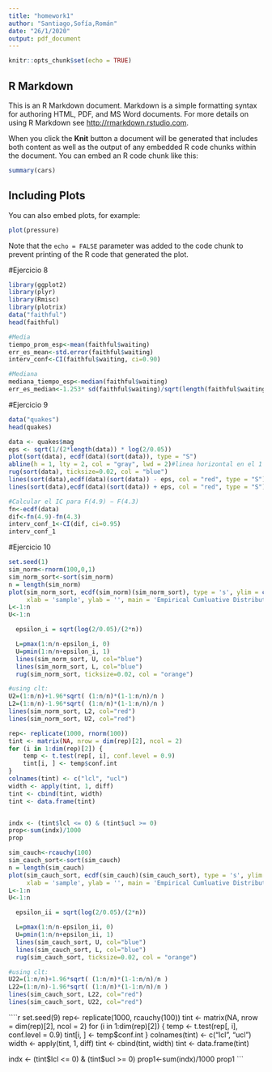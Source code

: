 ```yaml
---
title: "homework1"
author: "Santiago,Sofía,Román"
date: "26/1/2020"
output: pdf_document
---
```


```r
knitr::opts_chunk$set(echo = TRUE)
```

## R Markdown

This is an R Markdown document. Markdown is a simple formatting syntax for authoring HTML, PDF, and MS Word documents. For more details on using R Markdown see <http://rmarkdown.rstudio.com>.

When you click the **Knit** button a document will be generated that includes both content as well as the output of any embedded R code chunks within the document. You can embed an R code chunk like this:

```r
summary(cars)
```

## Including Plots

You can also embed plots, for example:

```r
plot(pressure)
```

Note that the `echo = FALSE` parameter was added to the code chunk to prevent printing of the R code that generated the plot.

#Ejercicio 8

```r
library(ggplot2)
library(plyr)  
library(Rmisc)
library(plotrix)
data("faithful")
head(faithful)
```

```r
#Media
tiempo_prom_esp<-mean(faithful$waiting)
err_es_mean<-std.error(faithful$waiting)
interv_conf<-CI(faithful$waiting, ci=0.90)
```

```r
#Mediana
mediana_tiempo_esp<-median(faithful$waiting)
err_es_median<-1.253* sd(faithful$waiting)/sqrt(length(faithful$waiting))
```

#Ejercicio 9

```r
data("quakes")
head(quakes)
```

```r
data <- quakes$mag
eps <- sqrt(1/(2*length(data)) * log(2/0.05))
plot(sort(data), ecdf(data)(sort(data)), type = "S")
abline(h = 1, lty = 2, col = "gray", lwd = 2)#linea horizontal en el 1
rug(sort(data), ticksize=0.02, col = "blue") 
lines(sort(data),ecdf(data)(sort(data)) - eps, col = "red", type = "S")
lines(sort(data),ecdf(data)(sort(data)) + eps, col = "red", type = "S")
```

```r
#Calcular el IC para F(4.9) − F(4.3)
fn<-ecdf(data)
dif<-fn(4.9)-fn(4.3)
interv_conf_1<-CI(dif, ci=0.95)
interv_conf_1
```
 
#Ejercicio 10

```r
set.seed(1)
sim_norm<-rnorm(100,0,1)
sim_norm_sort<-sort(sim_norm)
n = length(sim_norm)
plot(sim_norm_sort, ecdf(sim_norm)(sim_norm_sort), type = 's', ylim = c(0, 1), 
     xlab = 'sample', ylab = '', main = 'Empirical Cumluative Distribution')
L<-1:n
U<-1:n

  epsilon_i = sqrt(log(2/0.05)/(2*n))

  L=pmax(1:n/n-epsilon_i, 0)
  U=pmin(1:n/n+epsilon_i, 1)
  lines(sim_norm_sort, U, col="blue")
  lines(sim_norm_sort, L, col="blue")
  rug(sim_norm_sort, ticksize=0.02, col = "orange")

#using clt:
U2=(1:n/n)+1.96*sqrt( (1:n/n)*(1-1:n/n)/n )
L2=(1:n/n)-1.96*sqrt( (1:n/n)*(1-1:n/n)/n )
lines(sim_norm_sort, L2, col="red")
lines(sim_norm_sort, U2, col="red")
```

```r
rep<- replicate(1000, rnorm(100))
tint <- matrix(NA, nrow = dim(rep)[2], ncol = 2)
for (i in 1:dim(rep)[2]) {
    temp <- t.test(rep[, i], conf.level = 0.9)
    tint[i, ] <- temp$conf.int
}
colnames(tint) <- c("lcl", "ucl")
width <- apply(tint, 1, diff)
tint <- cbind(tint, width)
tint <- data.frame(tint)


indx <- (tint$lcl <= 0) & (tint$ucl >= 0)
prop<-sum(indx)/1000
prop
```


```r
sim_cauch<-rcauchy(100)
sim_cauch_sort<-sort(sim_cauch)
n = length(sim_cauch)
plot(sim_cauch_sort, ecdf(sim_cauch)(sim_cauch_sort), type = 's', ylim = c(0, 1), 
     xlab = 'sample', ylab = '', main = 'Empirical Cumluative Distribution')
L<-1:n
U<-1:n

  epsilon_ii = sqrt(log(2/0.05)/(2*n))

  L=pmax(1:n/n-epsilon_ii, 0)
  U=pmin(1:n/n+epsilon_ii, 1)
  lines(sim_cauch_sort, U, col="blue")
  lines(sim_cauch_sort, L, col="blue")
  rug(sim_cauch_sort, ticksize=0.02, col = "orange")

#using clt:
U22=(1:n/n)+1.96*sqrt( (1:n/n)*(1-1:n/n)/n )
L22=(1:n/n)-1.96*sqrt( (1:n/n)*(1-1:n/n)/n )
lines(sim_cauch_sort, L22, col="red")
lines(sim_cauch_sort, U22, col="red")
```



````r
set.seed(9)
rep<- replicate(1000, rcauchy(100))
tint <- matrix(NA, nrow = dim(rep)[2], ncol = 2)
for (i in 1:dim(rep)[2]) {
    temp <- t.test(rep[, i], conf.level = 0.9)
    tint[i, ] <- temp$conf.int
}
colnames(tint) <- c("lcl", "ucl")
width <- apply(tint, 1, diff)
tint <- cbind(tint, width)
tint <- data.frame(tint)


indx <- (tint$lcl <= 0) & (tint$ucl >= 0)
prop1<-sum(indx)/1000
prop1
```
